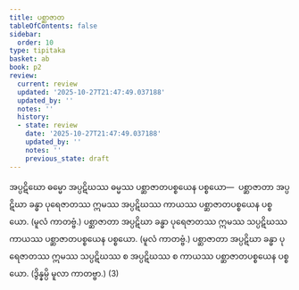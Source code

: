```yaml
---
title: ပစ္ဆာဇာတ
tableOfContents: false
sidebar:
  order: 10
type: tipitaka
basket: ab
book: p2
review:
  current: review
  updated: '2025-10-27T21:47:49.037188'
  updated_by: ''
  notes: ''
  history:
  - state: review
    date: '2025-10-27T21:47:49.037188'
    updated_by: ''
    notes: ''
    previous_state: draft
---
```



<ReviewStatus review={frontmatter.review} showDetails={true} />

<HypothesisAnnotation frontmatter={frontmatter} />

<DynamicBreadcrumb />

<Division number="76" book="p2" e="ch" v="38" p="31">

<Paragraph number="714" book="p2">
အပ္ပဋိဃော ဓမ္မော အပ္ပဋိဃဿ ဓမ္မဿ ပစ္ဆာဇာတပစ္စယေန ပစ္စယော—  ပစ္ဆာဇာတာ အပ္ပဋိဃာ ခန္ဓာ ပုရေဇာတဿ ဣမဿ အပ္ပဋိဃဿ ကာယဿ ပစ္ဆာဇာတပစ္စယေန ပစ္စယော. (မူလံ ကာတဗ္ဗံ.) ပစ္ဆာဇာတာ အပ္ပဋိဃာ ခန္ဓာ ပုရေဇာတဿ ဣမဿ သပ္ပဋိဃဿ ကာယဿ ပစ္ဆာဇာတပစ္စယေန ပစ္စယော. (မူလံ ကာတဗ္ဗံ.) ပစ္ဆာဇာတာ အပ္ပဋိဃာ ခန္ဓာ ပုရေဇာတဿ ဣမဿ သပ္ပဋိဃဿ စ အပ္ပဋိဃဿ စ ကာယဿ ပစ္ဆာဇာတပစ္စယေန ပစ္စယော. (ဒွိန္နမ္ပိ မူလာ ကာတဗ္ဗာ.) (3)
</Paragraph>
</Division>